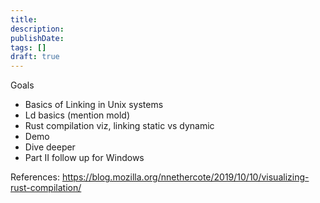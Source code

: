 ```yaml
---
title: 
description:
publishDate: 
tags: []
draft: true
---
```

Goals
- Basics of Linking in Unix systems
- Ld basics (mention mold)
- Rust compilation viz, linking static vs dynamic
- Demo
- Dive deeper
- Part II follow up for Windows

References:
https://blog.mozilla.org/nnethercote/2019/10/10/visualizing-rust-compilation/